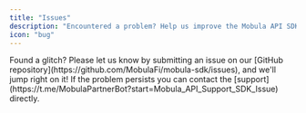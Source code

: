 ```yaml
---
title: "Issues"
description: "Encountered a problem? Help us improve the Mobula API SDK by reporting bugs you've discovered. Your contributions ensure a better experience for everyone."
icon: "bug"
---
```


<AccordionGroup>

<Accordion title="SDK Issue" icon="github">
  Found a glitch? Please let us know by submitting an issue on our [GitHub
  repository](https://github.com/MobulaFi/mobula-sdk/issues), and we'll jump
  right on it!
</Accordion>

<Accordion title="Support" icon="telegram">
  If the problem persists you can contact the
  [support](https://t.me/MobulaPartnerBot?start=Mobula_API_Support_SDK_Issue)
  directly.
</Accordion>

</AccordionGroup>
